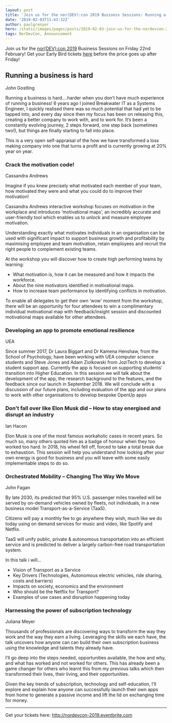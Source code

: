 ```yaml
---
layout: post
title: 'Join us for the nor(DEV):con 2019 Business Sessions: Running a business is hard!'
date: '2019-02-03T11:43:32Z'
author: paulgrenyer
hero: /static/images/pages/posts/2019-02-03-join-us-for-the-nordevcon-2019-business-sessions-running-a-business-is-hard/hero.jpg
tags: NorDevCon, Announcement
---
```


Join us for the [nor(DEV):con 2019](http://nordevcon.com) Business Sessions on Friday 22nd February! Get your Early Bird tickets [here](http://nordevcon-2019.eventbrite.com) before the price goes up after Friday!

## Running a business is hard

John Gostling

Running a business is hard….harder when you don’t have much experience of running a business! 6 years ago I joined Breakwater IT as a Systems Engineer, I quickly realised there was so much potential that had yet to be tapped into, and every day since then my focus has been on releasing this, creating a better company to work with, and to work for. It’s been a constantly evolving journey, 2 steps forward, one step back (sometimes two!), but things are finally starting to fall into place.

This is a very open self-appraisal of the how we have transformed a loss making company into one that turns a profit and is currently growing at 20% year on year.

### Crack the motivation code!

Cassandra Andrews

Imagine if you knew precisely what motivated each member of your team, how motivated they were and what you could do to improve their motivation!

Cassandra Andrews interactive workshop focuses on motivation in the workplace and introduces ‘motivational maps’, an incredibly accurate and user-friendly tool which enables us to unlock and measure employee motivation.

Understanding exactly what motivates individuals in an organisation can be used with significant impact to support business growth and profitability by maximising employee and team motivation, retain employees and recruit the right people to complement existing teams.

At the workshop you will discover how to create high performing teams by learning:

- What motivation is, how it can be measured and how it impacts the workforce.
- About the nine motivators identified in motivational maps.
- How to increase team performance by identifying conflicts in motivation.

To enable all delegates to get their own ‘wow’ moment from the workshop, there will be an opportunity for four attendees to win a complimentary individual motivational map with feedback/insight session and discounted motivational maps available for other attendees.

### Developing an app to promote emotional resilience

UEA

Since summer 2017, Dr Laura Biggart and Dr Kamena Henshaw, from the School of Psychology, have been working with UEA computer science students and Steve Jones and Adam Ziolkowski from JoziTech to develop a student support app. Currently the app is focused on supporting students’ transition into Higher Education. In this session we will talk about the development of the app, the research background to the features, and the feedback since our launch in September 2018. We will conclude with a discussion of our future plans, including evaluation of the app and our plans to work with other organisations to develop bespoke OpenUp apps

### Don’t fall over like Elon Musk did – How to stay energised and disrupt an industry

Ian Hacon

Elon Musk is one of the most famous workaholic cases in recent years. So much so, many others quoted him as a badge of honour when they too worked too hard. In 2018, his wheel fell off, forced to take a total break due to exhaustion. This session will help you understand how looking after your own energy is good for business and you will leave with some easily implementable steps to do so.

### Orchestrated Mobility – Changing The Way We Move

John Fagan

By late 2030, its predicted that 95% U.S. passenger miles travelled will be served by on-demand vehicles owned by fleets, not individuals, in a new business model Transport-as-a-Service (TaaS).

Citizens will pay a monthly fee to go anywhere they wish, much like we do today using on demand services for music and video, like Spotify and Netflix.

TaaS will unify public, private & autonomous transportation into an efficient service and is predicted to deliver a largely carbon-free road transportation system.

In this talk i will…

- Vision of Transport as a Service
- Key Drivers (Technologies, Autonomous electric vehicles, ride sharing, costs and barriers)
- Impacts on society, economics and the environment
- Who should be the Netflix for Transport?
- Examples of use cases and disruption happening today

### Harnessing the power of subscription technology

Juliana Meyer

Thousands of professionals are discovering ways to transform the way they work and the way they earn a living. Leveraging the skills we each have, the talk uncovers how anyone can can build their own subscription business using the knowledge and talents they already have.

I’ll go deep into the steps needed, opportunities available, the how and why, and what has worked and not worked for others. This has already been a game changer for others who learnt this from my previous talks which then transformed their lives, their living, and their opportunities.

Given the key trends of subscription, technology and self-education, I’ll explore and explain how anyone can successfully launch their own apps from home to generate a passive income and lift the lid on exchanging time for money.

***

Get your tickets here: <http://nordevcon-2019.eventbrite.com>